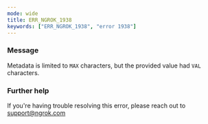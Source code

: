 ```yaml
---
mode: wide
title: ERR_NGROK_1938
keywords: ["ERR_NGROK_1938", "error 1938"]
---
```



### Message

Metadata is limited to `MAX` characters, but the provided value had `VAL` characters.

<ErrorDetails />

### Further help

If you're having trouble resolving this error, please reach out to [support@ngrok.com](mailto:support@ngrok.com?subject=Help%20with%20ERR_NGROK_1938)
